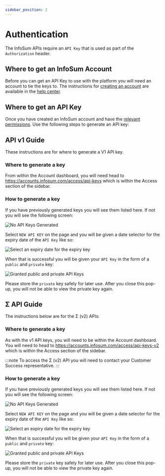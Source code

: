 ```yaml
---
sidebar_position: 2
---
```


# Authentication

The InfoSum APIs require an `API Key` that is used as part of the `Authorization` header.

## Where to get an InfoSum Account

Before you can get an API Key to use with the platform you will need an account to tie the keys to. The instructions for [creating an account](https://support.infosum.com/hc/en-us/articles/360018968178-Creating-an-account) are available in the [help center](https://support.infosum.com/hc/en-us/articles/360018968178-Creating-an-account).

## Where to get an API Key

Once you have created an InfoSum account and have the [relevant permissions](https://support.infosum.com/hc/en-us/articles/360019049798-Permissions-overview). Use the following steps to generate an API key:

<Tabs>
  <TabItem value="v1" label="API v1">

## API v1 Guide

These instructions are for where to generate a V1 API key.

### Where to generate a key

From within the Account dashboard, you will need head to https://accounts.infosum.com/access/api-keys which is within the Access section of the sidebar.

### How to generate a key

If you have previously generated keys you will see them listed here. If not you will see the following screen:

![No API Keys Generated](/img/authentication/no-api-keys.png)

Select `NEW API KEY` on the page and you will be given a date selector for the expiry date of the `API Key` like so:

![Select an expiry date for the expiry key](/img/authentication/set-api-key-expiry.png)

When that is successful you will be given your `API Key` in the form of a `public` and `private` key:

![Granted public and private API Keys](/img/authentication/granted-public-private-api-keys.png)

Please store the `private` key safely for later use. After you close this pop-up, you will not be able to view the private key again.

  </TabItem>
  <TabItem value="v2" label="Σ API" default>

## Σ API Guide

The instructions below are for the Σ (v2) APIs:

### Where to generate a key

As with the v1 API keys, you will need to be within the Account dashboard. You will need to head to https://accounts.infosum.com/access/api-keys-v2 which is within the Access section of the sidebar.

:::note
To access the Σ (v2) API you will need to contact your Customer Success representative.
:::

### How to generate a key

If you have previously generated keys you will see them listed here. If not you will see the following screen:

![No API Keys Generated](/img/authentication/no-api-keys-v2.png)

Select `NEW API KEY` on the page and you will be given a date selector for the expiry date of the `API Key` like so:

![Select an expiry date for the expiry key](/img/authentication/set-api-key-expiry-v2.png)

When that is successful you will be given your `API Key` in the form of a `public` and `private` key:

![Granted public and private API Keys](/img/authentication/granted-public-private-api-keys-v2.png)

Please store the `private` key safely for later use. After you close this pop-up, you will not be able to view the private key again.

  </TabItem>
</Tabs>